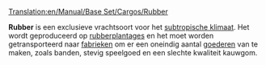 [[Translation:en/Manual/Base Set/Cargos/Rubber]]

{{nl/Manual/Base Set/Cargos/Vracht|name=Rubber
|image=Rubberplantation.png
|geproduceerd=[[nl/Manual/Base Set/Industries/Rubberplantage|Rubberplantage]]
|geaccepteerd=[[nl/Manual/Base Set/Industries/Fabriek|Fabriek]]
}}

'''Rubber''' is een exclusieve vrachtsoort voor het [[nl/Manual/Klimaat#subtropisch|subtropische klimaat]]. Het wordt geproduceerd op [[nl/Manual/Base Set/Industries/Rubberplantage|rubberplantages]] en het moet worden getransporteerd naar [[nl/Manual/Base Set/Industries/Fabriek|fabrieken]] om er een oneindig aantal [[nl/Manual/Base Set/Cargos/Goederen|goederen]] van te maken, zoals banden, stevig speelgoed en een slechte kwaliteit kauwgom.